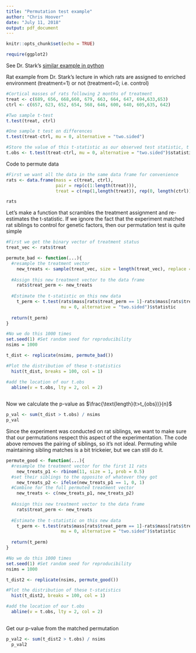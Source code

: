 ```yaml
---
title: "Permutation test example"
author: "Chris Hoover"
date: "July 11, 2018"
output: pdf_document
---
```


```r
knitr::opts_chunk$set(echo = TRUE)

require(ggplot2)
```

See Dr. Stark's [similar example in python](https://github.com/pbstark/S157F17/blob/master/permute-intro.ipynb)

Rat example from Dr. Stark's lecture in which rats are assigned to enriched environment (treatment=1) or not (treatment=0; i.e. control)

```r

#Cortical masses of rats following 2 months of treatment
treat <- c(689, 656, 668,660, 679, 663, 664, 647, 694,633,653)
ctrl <- c(657, 623, 652, 654, 568, 646, 600, 640, 605,635, 642)

#Two sample t-test
t.test(treat, ctrl)

#One sample t test on differences
t.test(treat-ctrl, mu = 0, alternative = "two.sided")

#Store the value of this t-statistic as our observed test statistic, t
t.obs <- t.test(treat-ctrl, mu = 0, alternative = "two.sided")$statistic
```

Code to permute data
```r
#First we want all the data in the same data frame for convenience
rats <- data.frame(mass = c(treat, ctrl),
                   pair = rep(c(1:length(treat))),
                   treat = c(rep(1,length(treat)), rep(0, length(ctrl))))

rats
```

Let's make a function that scrambles the treatment assignment and re-estimates the t-statistic. If we ignore the fact that the experiment matched rat siblings to control for genetic factors, then our permutation test is quite simple

```r
#First we get the binary vector of treatment status
treat_vec <- rats$treat

permute_bad <- function(...){
  #resample the treatment vector
    new_treats <- sample(treat_vec, size = length(treat_vec), replace = FALSE)
  
  #Assign this new treatment vector to the data frame
    rats$treat_perm <- new_treats
    
  #Estimate the t-statistic on this new data
    t_perm <- t.test(rats$mass[rats$treat_perm == 1]-rats$mass[rats$treat_perm == 0],
                     mu = 0, alternative = "two.sided")$statistic
    
  return(t_perm)  
}

#No we do this 1000 times
set.seed(1) #Set random seed for reproducibility
nsims = 1000

t_dist <- replicate(nsims, permute_bad())

#Plot the distribution of these t-statistics
  hist(t_dist, breaks = 100, col = 1)

#add the location of our t.obs
  abline(v = t.obs, lty = 2, col = 2)
  
```

Now we calculate the p-value as $\frac{\text{length}(t>t_{obs})}{n}$

```r
p_val <- sum(t_dist > t.obs) / nsims
p_val
```

Since the experiment was conducted on rat siblings, we want to make sure that our permutations respect this aspect of the experimentation. The code above removes the pairing of siblings, so it's not ideal. Permuting while maintaining sibling matches is a bit trickeier, but we can still do it.

```r
permute_good <- function(...){
  #resample the treatment vector for the first 11 rats
    new_treats_p1 <- rbinom(11, size = 1, prob = 0.5)
  #set their siblings to the opposite of whatever they got  
    new_treats_p2 <- ifelse(new_treats_p1 == 1, 0, 1)
  #Combine for the full permuted treatment vector  
    new_treats <- c(new_treats_p1, new_treats_p2)
  
  #Assign this new treatment vector to the data frame
    rats$treat_perm <- new_treats
    
  #Estimate the t-statistic on this new data
    t_perm <- t.test(rats$mass[rats$treat_perm == 1]-rats$mass[rats$treat_perm == 0],
                     mu = 0, alternative = "two.sided")$statistic
    
  return(t_perm)  
}

#No we do this 1000 times
set.seed(1) #Set random seed for reproducibility
nsims = 1000

t_dist2 <- replicate(nsims, permute_good())

#Plot the distribution of these t-statistics
  hist(t_dist2, breaks = 100, col = 1)

#add the location of our t.obs
  abline(v = t.obs, lty = 2, col = 2)
  
```

Get our p-value from the matched permutation
```r
p_val2 <- sum(t_dist2 > t.obs) / nsims
  p_val2
```
  
